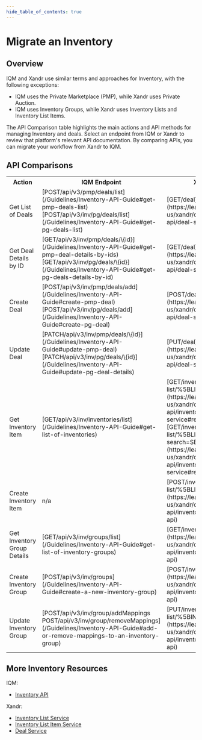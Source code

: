 ```yaml
---
hide_table_of_contents: true
---
```



# Migrate an Inventory

## Overview

IQM and Xandr use similar terms and approaches for Inventory, with the following exceptions:

  * IQM uses the Private Marketplace (PMP), while Xandr uses Private Auction.
  * IQM uses Inventory Groups, while Xandr uses Inventory Lists and Inventory List Items.

The API Comparison table highlights the main actions and API methods for managing Inventory and deals. Select an endpoint from IQM or Xandr to review that platform's relevant API documentation. By comparing APIs, you can migrate your workflow from Xandr to IQM.

## API Comparisons

<center>
<table className='endpointTable'>
<th>Action</th>
<th>IQM Endpoint</th>
<th style={{textWrap: 'nowrap' }}>Xandr Endpoint</th>
<th>Notes</th>
<tr>
  <td>Get List of Deals</td>
  <td>[<span class="badge bar badge--success">POST</span><span class="path-text">/api/v3/pmp/deals/list</span>](/Guidelines/Inventory-API-Guide#get-pmp-deals-list) <br />[<span class="badge bar badge--success">POST</span><span class="path-text">/api/v3/inv/pg/deals/list</span>](/Guidelines/Inventory-API-Guide#get-pg-deals-list)</td>
  <td>[<span class="badge bar badge--primary">GET</span><span class="path-text">/deal</span>](https://learn.microsoft.com/en-us/xandr/digital-platform-api/deal-service#rest-api)</td>
  <td>IQM endpoints return lists of deals available to customers (<var>owIds</var>) or to the user (<var>owId</var>).</td>
</tr>
<tr>
  <td>Get Deal Details by ID</td>
  <td>[<span class="badge bar badge--primary">GET</span><span class="path-text">/api/v3/inv/pmp/deals/\{id}</span>](/Guidelines/Inventory-API-Guide#get-pmp-deal-details-by-ids) <br />[<span class="badge bar badge--primary">GET</span><span class="path-text">/api/v3/inv/pg/deals/\{id}</span>](/Guidelines/Inventory-API-Guide#get-pg-deals-details-by-id)</td>
  <td>[<span class="badge bar badge--primary">GET</span><span class="path-text">/deal</span>](https://learn.microsoft.com/en-us/xandr/digital-platform-api/deal-service#rest-api)</td>
  <td>Xandr endpoint uses query parameter <var>id</var> to retrieve deal details.</td>
</tr>
<tr>
  <td>Create Deal</td>
  <td>[<span class="badge bar badge--success">POST</span><span class="path-text">/api/v3/inv/pmp/deals/add</span>](/Guidelines/Inventory-API-Guide#create-pmp-deal) <br />[<span class="badge bar badge--success">POST</span><span class="path-text">/api/v3/inv/pg/deals/add</span>](/Guidelines/Inventory-API-Guide#create-pg-deal)</td>
  <td>[<span class="badge bar badge--success">POST</span><span class="path-text">/deal</span>](https://learn.microsoft.com/en-us/xandr/digital-platform-api/deal-service#rest-api)</td>
  <td rowSpan={2}>Xandr endpoint specifies deal type with [<var>type</var><ExternalLink />](https://learn.microsoft.com/en-us/xandr/digital-platform-api/deal-service#rest-api) parameter.</td>
</tr>
<tr>
  <td>Update Deal</td>
  <td>[<span class="badge bar badge--info">PATCH</span><span class="path-text">/api/v3/inv/pmp/deals/\{id}</span>](/Guidelines/Inventory-API-Guide#update-pmp-deal) <br />[<span class="badge bar badge--info">PATCH</span><span class="path-text">/api/v3/inv/pg/deals/\{id}</span>](/Guidelines/Inventory-API-Guide#update-pg-deal-details)</td>
  <td>[<span class="badge bar badge--warning">PUT</span><span class="path-text">/deal</span>](https://learn.microsoft.com/en-us/xandr/digital-platform-api/deal-service#rest-api)</td>
</tr>
<tr>
  <td>Get Inventory Item</td>
  <td>[<span class="badge bar badge--primary">GET</span><span class="path-text">/api/v3/inv/inventories/list</span>](/Guidelines/Inventory-API-Guide#get-list-of-inventories)</td>
  <td>[<span class="badge bar badge--primary">GET</span><span class="path-text">/inventory-list/%5BLIST_ID%5D/item</span>](https://learn.microsoft.com/en-us/xandr/digital-platform-api/inventory-list-item-service#rest-api)<br />[<span class="badge bar badge--primary">GET</span><span class="path-text">/inventory-list/%5BLIST_ID%5D/item?search=SEARCH_TERM</span>](https://learn.microsoft.com/en-us/xandr/digital-platform-api/inventory-list-item-service#rest-api)</td>
  <td>IQM and Xandr endpoints use query parameters to search for inventories.</td>
</tr>
<tr>
  <td>Create Inventory Item</td>
  <td>n/a</td>
  <td>[<span class="badge bar badge--success">POST</span><span class="path-text">/inventory-list/%5BLIST_ID%5D/item</span>](https://learn.microsoft.com/en-us/xandr/digital-platform-api/inventory-list-service#rest-api)</td>
  <td></td>
</tr>
<tr>
  <td>Get Inventory Group Details</td>
  <td>[<span class="badge bar badge--primary">GET</span><span class="path-text">/api/v3/inv/groups/list</span>](/Guidelines/Inventory-API-Guide#get-list-of-inventory-groups)</td>
  <td>[<span class="badge bar badge--primary">GET</span><span class="path-text">/inventory-list</span>](https://learn.microsoft.com/en-us/xandr/digital-platform-api/inventory-list-service#rest-api)</td>
  <td>IQM endpoint can return group by <var>id</var> or, if unspecified, all groups.</td>
</tr>
<tr>
  <td>Create Inventory Group</td>
  <td>[<span class="badge bar badge--success">POST</span><span class="path-text">/api/v3/inv/groups</span>](/Guidelines/Inventory-API-Guide#create-a-new-inventory-group)</td>
  <td>[<span class="badge bar badge--success">POST</span><span class="path-text">/inventory-list</span>](https://learn.microsoft.com/en-us/xandr/digital-platform-api/inventory-list-service#rest-api)</td>
  <td></td>
</tr>
<tr>
  <td>Update Inventory Group</td>
  <td>[<span class="badge bar badge--success">POST</span><span class="path-text">/api/v3/inv/group/addMappings</span><br /><span class="badge bar badge--success">POST</span><span class="path-text">/api/v3/inv/group/removeMappings</span>](/Guidelines/Inventory-API-Guide#add-or-remove-mappings-to-an-inventory-group)</td>
  <td>[<span class="badge bar badge--warning">PUT</span><span class="path-text">/inventory-list/%5BINVENTORY_LIST_ID%5D</span>](https://learn.microsoft.com/en-us/xandr/digital-platform-api/inventory-list-service#rest-api)</td>
  <td>IQM endpoints support adding/removing inventories to a group by specifying filters, deal IDs, contextual inventory keywords or URLs, or by inventory ID.</td>
</tr>
</table></center>

## More Inventory Resources

IQM: 
  * [Inventory API](/Guidelines/Inventory-API-Guide)

Xandr: 
  * [Inventory List Service<ExternalLink />](https://learn.microsoft.com/en-us/xandr/digital-platform-api/inventory-list-service)
  * [Inventory List Item Service<ExternalLink />](https://learn.microsoft.com/en-us/xandr/digital-platform-api/inventory-list-item-service)
  * [Deal Service<ExternalLink />](https://learn.microsoft.com/en-us/xandr/digital-platform-api/deal-service)